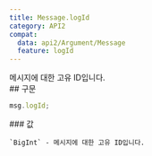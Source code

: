 ```yaml
---
title: Message.logId
category: API2
compat:
  data: api2/Argument/Message
  feature: logId
---
```


<Section>
  메시지에 대한 고유 ID입니다.
</Section>
<Section>
  ## 구문

  ~~~js
  msg.logId;
  ~~~

  <Section>
    ### 값

    `BigInt` - 메시지에 대한 고유 ID입니다.
  </Section>
</Section>